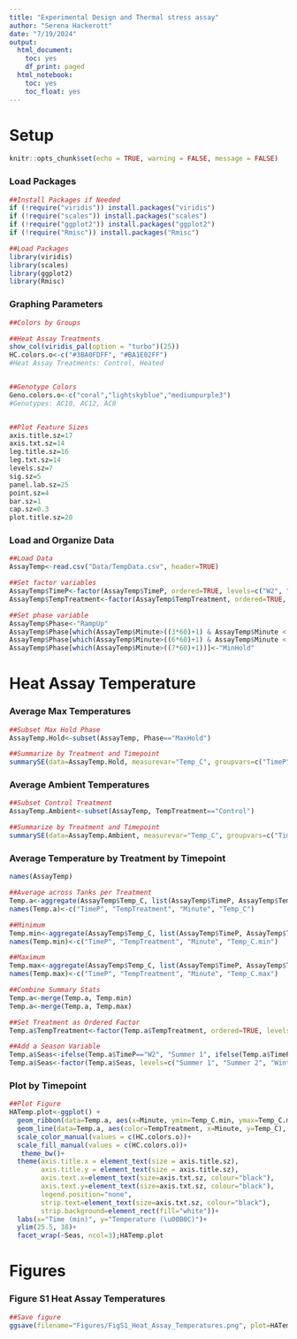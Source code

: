```yaml
---
title: "Experimental Design and Thermal stress assay"
author: "Serena Hackerott"
date: "7/19/2024"
output:
  html_document:
    toc: yes
    df_print: paged
  html_notebook:
    toc: yes
    toc_float: yes
---
```


# Setup

```r
knitr::opts_chunk$set(echo = TRUE, warning = FALSE, message = FALSE)
```


### Load Packages
```r
##Install Packages if Needed
if (!require("viridis")) install.packages("viridis")
if (!require("scales")) install.packages("scales")
if (!require("ggplot2")) install.packages("ggplot2")
if (!require("Rmisc")) install.packages("Rmisc")

##Load Packages
library(viridis)
library(scales)
library(ggplot2)
library(Rmisc)
```


### Graphing Parameters
```r

##Colors by Groups

##Heat Assay Treatments
show_col(viridis_pal(option = "turbo")(25))
HC.colors.o<-c("#3BA0FDFF", "#BA1E02FF")
#Heat Assay Treatments: Control, Heated


##Genotype Colors
Geno.colors.o<-c("coral","lightskyblue","mediumpurple3")
#Genotypes: AC10, AC12, AC8


##Plot Feature Sizes
axis.title.sz=17
axis.txt.sz=14
leg.title.sz=16
leg.txt.sz=14
levels.sz=7
sig.sz=5
panel.lab.sz=25
point.sz=4
bar.sz=1
cap.sz=0.3
plot.title.sz=20

```


### Load and Organize Data
```r
##Load Data
AssayTemp<-read.csv("Data/TempData.csv", header=TRUE)

##Set factor variables
AssayTemp$TimeP<-factor(AssayTemp$TimeP, ordered=TRUE, levels=c("W2", "M1", "M4"))
AssayTemp$TempTreatment<-factor(AssayTemp$TempTreatment, ordered=TRUE, levels=c("Control", "Heated"))

##Set phase variable
AssayTemp$Phase<-"RampUp"
AssayTemp$Phase[which(AssayTemp$Minute>((3*60)+1) & AssayTemp$Minute < (6*60))]<-"MaxHold"
AssayTemp$Phase[which(AssayTemp$Minute>((6*60)+1) & AssayTemp$Minute < (7*60))]<-"RampDown"
AssayTemp$Phase[which(AssayTemp$Minute>((7*60)+1))]<-"MinHold"


```


# Heat Assay Temperature

### Average Max Temperatures
```r
##Subset Max Hold Phase
AssayTemp.Hold<-subset(AssayTemp, Phase=="MaxHold")

##Summarize by Treatment and Timepoint
summarySE(data=AssayTemp.Hold, measurevar="Temp_C", groupvars=c("TimeP", "TempTreatment"))
```


### Average Ambient Temperatures
```r
##Subset Control Treatment
AssayTemp.Ambient<-subset(AssayTemp, TempTreatment=="Control")

##Summarize by Treatment and Timepoint
summarySE(data=AssayTemp.Ambient, measurevar="Temp_C", groupvars=c("TimeP"))
```


### Average Temperature by Treatment by Timepoint
```r
names(AssayTemp)

##Average across Tanks per Treatment
Temp.a<-aggregate(AssayTemp$Temp_C, list(AssayTemp$TimeP, AssayTemp$TempTreatment, AssayTemp$Minute), mean)
names(Temp.a)<-c("TimeP", "TempTreatment", "Minute", "Temp_C")

##Minimum
Temp.min<-aggregate(AssayTemp$Temp_C, list(AssayTemp$TimeP, AssayTemp$TempTreatment, AssayTemp$Minute), min)
names(Temp.min)<-c("TimeP", "TempTreatment", "Minute", "Temp_C.min")

##Maximum
Temp.max<-aggregate(AssayTemp$Temp_C, list(AssayTemp$TimeP, AssayTemp$TempTreatment, AssayTemp$Minute), max)
names(Temp.max)<-c("TimeP", "TempTreatment", "Minute", "Temp_C.max")

##Combine Summary Stats
Temp.a<-merge(Temp.a, Temp.min)
Temp.a<-merge(Temp.a, Temp.max)

##Set Treatment as Ordered Factor
Temp.a$TempTreatment<-factor(Temp.a$TempTreatment, ordered=TRUE, levels=c("Control", "Heated"))

##Add a Season Variable
Temp.a$Seas<-ifelse(Temp.a$TimeP=="W2", "Summer 1", ifelse(Temp.a$TimeP=="M1", "Summer 2", ifelse(Temp.a$TimeP=="M4", "Winter" , NA)))
Temp.a$Seas<-factor(Temp.a$Seas, levels=c("Summer 1", "Summer 2", "Winter"), ordered=TRUE)


```


### Plot by Timepoint
```r
##Plot Figure
HATemp.plot<-ggplot() +
  geom_ribbon(data=Temp.a, aes(x=Minute, ymin=Temp_C.min, ymax=Temp_C.max, fill=TempTreatment), alpha=0.5) +
  geom_line(data=Temp.a, aes(color=TempTreatment, x=Minute, y=Temp_C), linewidth=bar.sz) +
  scale_color_manual(values = c(HC.colors.o))+
  scale_fill_manual(values = c(HC.colors.o))+
   theme_bw()+
  theme(axis.title.x = element_text(size = axis.title.sz), 
        axis.title.y = element_text(size = axis.title.sz), 
        axis.text.x=element_text(size=axis.txt.sz, colour="black"),
        axis.text.y=element_text(size=axis.txt.sz, colour="black"), 
        legend.position="none", 
        strip.text=element_text(size=axis.txt.sz, colour="black"), 
        strip.background=element_rect(fill="white"))+
  labs(x="Time (min)", y="Temperature (\u00B0C)")+
  ylim(25.5, 38)+
  facet_wrap(~Seas, ncol=3);HATemp.plot

```


# Figures

### Figure S1 Heat Assay Temperatures
```r
##Save figure
ggsave(filename="Figures/FigS1_Heat_Assay_Temperatures.png", plot=HATemp.plot, dpi=300, width=12, height=4, units="in")
```

